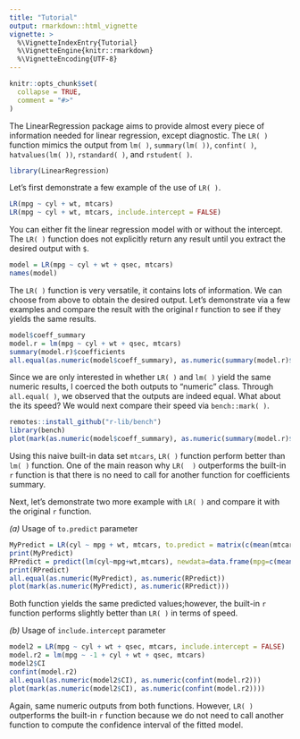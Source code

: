 ```yaml
---
title: "Tutorial"
output: rmarkdown::html_vignette
vignette: >
  %\VignetteIndexEntry{Tutorial}
  %\VignetteEngine{knitr::rmarkdown}
  %\VignetteEncoding{UTF-8}
---
```


```r
knitr::opts_chunk$set(
  collapse = TRUE,
  comment = "#>"
)
```

The LinearRegression package aims to provide almost every piece of information needed for linear regression, except diagnostic. The `LR( )` function mimics the output from `lm( )`, `summary(lm( ))`, `confint( )`, `hatvalues(lm( ))`, `rstandard( )`, and `rstudent( )`. 

```r
library(LinearRegression)
```

Let's first demonstrate a few example of the use of `LR( )`.

```r
LR(mpg ~ cyl + wt, mtcars)
LR(mpg ~ cyl + wt, mtcars, include.intercept = FALSE)
```

You can either fit the linear regression model with or without the intercept. The `LR( )` function does not explicitly return any result until you extract the desired output with `$`. 

```r
model = LR(mpg ~ cyl + wt + qsec, mtcars)
names(model)
```

The `LR( )` function is very versatile, it contains lots of information. We can choose from above to obtain the desired output. Let's demonstrate via a few examples and compare the result with the original r function to see if they yields the same results. 

```r
model$coeff_summary
model.r = lm(mpg ~ cyl + wt + qsec, mtcars)
summary(model.r)$coefficients
all.equal(as.numeric(model$coeff_summary), as.numeric(summary(model.r)$coefficients))
```

Since we are only interested in whether `LR( )` and `lm( )` yield the same numeric results, I coerced the both outputs to "numeric" class. Through `all.equal( )`, we observed that the outputs are indeed equal. What about the its speed? We would next compare their speed via `bench::mark( )`.

```r
remotes::install_github("r-lib/bench")
library(bench)
plot(mark(as.numeric(model$coeff_summary), as.numeric(summary(model.r)$coefficients)))
```

Using this naive built-in data set `mtcars`, `LR( )` function perform better than `lm( )` function. One of the main reason why `LR(  )` outperforms the built-in `r` function is that there is no need to call for another function for coefficients summary. 

Next, let's demonstrate two more example with `LR( )` and compare it with the original `r` function.

_(a)_ Usage of `to.predict` parameter
```r
MyPredict = LR(cyl ~ mpg + wt, mtcars, to.predict = matrix(c(mean(mtcars$mpg), 18, mean(mtcars$wt), 4), 2, 2))$predicted
print(MyPredict)
RPredict = predict(lm(cyl~mpg+wt,mtcars), newdata=data.frame(mpg=c(mean(mtcars$mpg),18), wt = c(mean(mtcars$wt),4)))
print(RPredict)
all.equal(as.numeric(MyPredict), as.numeric(RPredict))
plot(mark(as.numeric(MyPredict), as.numeric(RPredict)))
```

Both function yields the same predicted values;however, the built-in `r` function performs slightly better than `LR( )` in terms of speed. 

_(b)_ Usage of `include.intercept` parameter
```r
model2 = LR(mpg ~ cyl + wt + qsec, mtcars, include.intercept = FALSE)
model.r2 = lm(mpg ~ -1 + cyl + wt + qsec, mtcars)
model2$CI
confint(model.r2)
all.equal(as.numeric(model2$CI), as.numeric(confint(model.r2)))
plot(mark(as.numeric(model2$CI), as.numeric(confint(model.r2))))
```

Again, same numeric outputs from both functions. However, `LR( )` outperforms the built-in `r` function because we do not need to call another function to compute the confidence interval of the fitted model. 
















